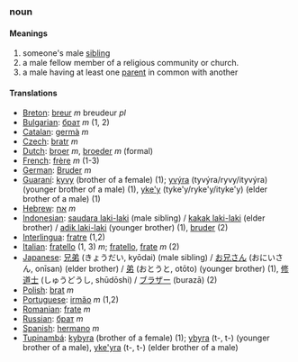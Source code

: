 === noun ===

==== Meanings ====
# someone's male [[sibling]]
# a male fellow member of a religious community or church.
# a male having at least one [[parent]] in common with another

==== Translations ====
*[[Breton]]: [[breur]] ''m'' breudeur ''pl''
*[[Bulgarian]]: [[брат]] ''m'' (1, 2)
*[[Catalan]]: [[germà]] ''m''
*[[Czech]]: [[bratr]] ''m''
*[[Dutch]]: [[broer]] ''m'', [[broeder]] ''m'' (formal)
*[[French]]: [[frère]] ''m'' (1-3)
*[[German]]: [[Bruder]] ''m''
*[[Guaraní]]: [[kyvy]] (brother of a female) (1); [[yvýra]] (tyvýra/ryvy/ityvýra) (younger brother of a male) (1), [[yke'y]] (tyke'y/ryke'y/ityke'y) (elder brother of a male) (1)
*[[Hebrew]]: [[אח]] ''m''
*[[Indonesian]]: [[saudara laki-laki]] (male sibling) / [[kakak laki-laki]] (elder brother) / [[adik laki-laki]] (younger brother) (1), [[bruder]] (2)
*[[Interlingua]]: [[fratre]] (1,2)
*[[Italian]]: [[fratello]] (1, 3) ''m''; [[fratello]], [[frate]] ''m'' (2)
*[[Japanese]]: [[兄弟]] (きょうだい, kyōdai) (male sibling) / [[お兄さん]] (おにいさん, onīsan) (elder brother) / [[弟]] (おとうと, otōto) (younger brother) (1), [[修道士]] (しゅうどうし, shūdōshi) / [[ブラザー]] (burazā) (2)
*[[Polish]]: [[brat]] ''m''
*[[Portuguese]]: [[irmão]] ''m'' (1,2)
*[[Romanian]]: [[frate]] ''m''
*[[Russian]]: [[брат]] ''m''
*[[Spanish]]: [[hermano]] ''m''
*[[Tupinambá]]: [[kybyra]] (brother of a female) (1); [[ybyra]] (t-, t-) (younger brother of a male), [[yke'yra]] (t-, t-) (elder brother of a male)
